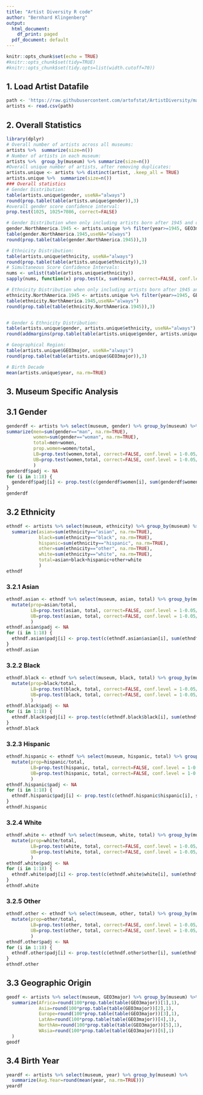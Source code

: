 ```yaml
---
title: "Artist Diversity R code"
author: "Bernhard Klingenberg"
output:
  html_document:
    df_print: paged
  pdf_document: default
---
```


```r
knitr::opts_chunk$set(echo = TRUE)
#knitr::opts_chunk$set(tidy=TRUE)
#knitr::opts_chunk$set(tidy.opts=list(width.cutoff=70))
```
## 1. Load Artist Datafile
```r
path <- 'https://raw.githubusercontent.com/artofstat/ArtistDiversity/master/artistdata.csv'
artists <- read.csv(path)
```

## 2. Overall Statistics
```r
library(dplyr)
# Overall number of artists across all museums:
artists %>%  summarize(size=n()) 
# Number of artists in each museum: 
artists %>%  group_by(museum) %>% summarize(size=n()) 
#Overall unique number of artists, after removing duplicates:
artists.unique <- artists %>% distinct(artist, .keep_all = TRUE)
artists.unique %>%  summarize(size=n()) 
### Overall statistics
# Gender Distribution:
table(artists.unique$gender, useNA="always")
round(prop.table(table(artists.unique$gender)),3)
#overall gender score confidence interval:
prop.test(1025, 1025+7086, correct=FALSE)

# Gender Distribution when only including artists born after 1945 and of North American origin:
gender.NorthAmerica.1945 <- artists.unique %>% filter(year>=1945, GEO3major=="North America") %>% select(gender)
table(gender.NorthAmerica.1945,useNA="always")
round(prop.table(table(gender.NorthAmerica.1945)),3)

# Ethnicity Distribution:
table(artists.unique$ethnicity, useNA="always")
round(prop.table(table(artists.unique$ethnicity)),3)
# Simultaneous Score Confidence Intervals:
nums <- unlist(table(artists.unique$ethnicity))
sapply(nums, function(x) prop.test(x, sum(nums), correct=FALSE, conf.level = 1-0.05/5)$conf.int)

# Ethnicity Distribution when only including artists born after 1945 and of North American origin:
ethnicity.NorthAmerica.1945 <- artists.unique %>% filter(year>=1945, GEO3major=="North America") %>% select(ethnicity)
table(ethnicity.NorthAmerica.1945,useNA="always")
round(prop.table(table(ethnicity.NorthAmerica.1945)),3)


# Gender & Ethnicity Distribution:
table(artists.unique$gender, artists.unique$ethnicity, useNA="always")
round(addmargins(prop.table(table(artists.unique$gender, artists.unique$ethnicity))),3)

# Geographical Region:
table(artists.unique$GEO3major, useNA="always")
round(prop.table(table(artists.unique$GEO3major)),3)

# Birth Decade
mean(artists.unique$year, na.rm=TRUE)
```

## 3. Museum Specific Analysis
## 3.1 Gender
```r
genderdf <- artists %>% select(museum, gender) %>% group_by(museum) %>% 
summarize(men=sum(gender=="man", na.rm=TRUE), 
          women=sum(gender=="woman", na.rm=TRUE),
          total=men+women,
          prop.women=women/total, 
          LB=prop.test(women,total, correct=FALSE, conf.level = 1-0.05/18)$conf.int[1], 
          UB=prop.test(women,total, correct=FALSE, conf.level = 1-0.05/18)$conf.int[2]
          )
genderdf$padj <- NA
for (i in 1:18) {
  genderdf$padj[i] <- prop.test(c(genderdf$women[i], sum(genderdf$women[-i])), c(genderdf$total[i], sum(genderdf$total[-i])), correct=FALSE)$p.value * 18
}
genderdf
```

## 3.2 Ethnicity
```r
ethndf <- artists %>% select(museum, ethnicity) %>% group_by(museum) %>% 
  summarize(asian=sum(ethnicity=="asian", na.rm=TRUE), 
            black=sum(ethnicity=="black", na.rm=TRUE), 
            hispanic=sum(ethnicity=="hispanic", na.rm=TRUE), 
            other=sum(ethnicity=="other", na.rm=TRUE), 
            white=sum(ethnicity=="white", na.rm=TRUE), 
            total=asian+black+hispanic+other+white
            )
ethndf
```

### 3.2.1 Asian
```r
ethndf.asian <- ethndf %>% select(museum, asian, total) %>% group_by(museum) %>%
  mutate(prop=asian/total, 
         LB=prop.test(asian, total, correct=FALSE, conf.level = 1-0.05/(18*5))$conf.int[1], 
         UB=prop.test(asian, total, correct=FALSE, conf.level = 1-0.05/(18*5))$conf.int[2]
         )
ethndf.asian$padj <- NA
for (i in 1:18) {
  ethndf.asian$padj[i] <- prop.test(c(ethndf.asian$asian[i], sum(ethndf.asian$asian[-i])), c(ethndf.asian$total[i], sum(ethndf.asian$total[-i])), correct=FALSE)$p.value * (18*5)
}
ethndf.asian
```

### 3.2.2 Black
```r
ethndf.black <- ethndf %>% select(museum, black, total) %>% group_by(museum) %>%
  mutate(prop=black/total, 
         LB=prop.test(black, total, correct=FALSE, conf.level = 1-0.05/(18*5))$conf.int[1], 
         UB=prop.test(black, total, correct=FALSE, conf.level = 1-0.05/(18*5))$conf.int[2]
         )
ethndf.black$padj <- NA
for (i in 1:18) {
  ethndf.black$padj[i] <- prop.test(c(ethndf.black$black[i], sum(ethndf.black$black[-i])), c(ethndf.black$total[i], sum(ethndf.black$total[-i])), correct=FALSE)$p.value * (18*5)
}
ethndf.black
```

### 3.2.3 Hispanic
```r
ethndf.hispanic <- ethndf %>% select(museum, hispanic, total) %>% group_by(museum) %>%
  mutate(prop=hispanic/total, 
         LB=prop.test(hispanic, total, correct=FALSE, conf.level = 1-0.05/(18*5))$conf.int[1], 
         UB=prop.test(hispanic, total, correct=FALSE, conf.level = 1-0.05/(18*5))$conf.int[2]
         )
ethndf.hispanic$padj <- NA
for (i in 1:18) {
  ethndf.hispanic$padj[i] <- prop.test(c(ethndf.hispanic$hispanic[i], sum(ethndf.hispanic$hispanic[-i])), c(ethndf.hispanic$total[i], sum(ethndf.hispanic$total[-i])), correct=FALSE)$p.value * (18*5)
}
ethndf.hispanic
```

### 3.2.4 White
```r
ethndf.white <- ethndf %>% select(museum, white, total) %>% group_by(museum) %>%
  mutate(prop=white/total, 
         LB=prop.test(white, total, correct=FALSE, conf.level = 1-0.05/(18*5))$conf.int[1], 
         UB=prop.test(white, total, correct=FALSE, conf.level = 1-0.05/(18*5))$conf.int[2]
         )
ethndf.white$padj <- NA
for (i in 1:18) {
  ethndf.white$padj[i] <- prop.test(c(ethndf.white$white[i], sum(ethndf.white$white[-i])), c(ethndf.white$total[i], sum(ethndf.white$total[-i])), correct=FALSE)$p.value * (18*5)
}
ethndf.white
```

### 3.2.5 Other
```r
ethndf.other <- ethndf %>% select(museum, other, total) %>% group_by(museum) %>%
  mutate(prop=other/total, 
         LB=prop.test(other, total, correct=FALSE, conf.level = 1-0.05/(18*5))$conf.int[1], 
         UB=prop.test(other, total, correct=FALSE, conf.level = 1-0.05/(18*5))$conf.int[2]
         )
ethndf.other$padj <- NA
for (i in 1:18) {
  ethndf.other$padj[i] <- prop.test(c(ethndf.other$other[i], sum(ethndf.other$other[-i])), c(ethndf.other$total[i], sum(ethndf.other$total[-i])), correct=FALSE)$p.value * (18*5)
}
ethndf.other
```

## 3.3 Geographic Origin
```r
geodf <- artists %>% select(museum, GEO3major) %>% group_by(museum) %>% 
  summarize(Africa=round(100*prop.table(table(GEO3major))[1],1), 
            Asia=round(100*prop.table(table(GEO3major))[2],1), 
            Europe=round(100*prop.table(table(GEO3major))[3],1), 
            LatAm=round(100*prop.table(table(GEO3major))[4],1), 
            NorthAm=round(100*prop.table(table(GEO3major))[5],1), 
            WAsia=round(100*prop.table(table(GEO3major))[6],1)
  )
geodf
```

## 3.4 Birth Year
```r
yeardf <- artists %>% select(museum, year) %>% group_by(museum) %>% 
  summarize(Avg.Year=round(mean(year, na.rm=TRUE)))
yeardf
```


